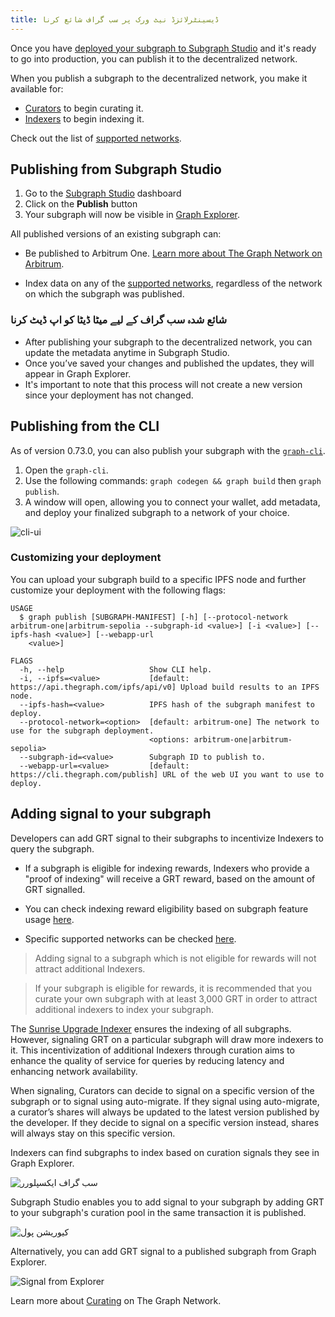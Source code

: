 ```yaml
---
title: ڈیسینٹرلائزڈ نیٹ ورک پر سب گراف شائع کرنا
---
```


Once you have [deployed your subgraph to Subgraph Studio](/deploying/deploying-a-subgraph-to-studio/) and it's ready to go into production, you can publish it to the decentralized network.

When you publish a subgraph to the decentralized network, you make it available for:

- [Curators](/resources/roles/curating/) to begin curating it.
- [Indexers](/indexing/overview/) to begin indexing it.

<VideoEmbed title="How to Publish a Subgraph to Arbitrum" youtube="satdwdbvzAQ" />

Check out the list of [supported networks](/supported-networks/).

## Publishing from Subgraph Studio

1. Go to the [Subgraph Studio](https://thegraph.com/studio/) dashboard
2. Click on the **Publish** button
3. Your subgraph will now be visible in [Graph Explorer](https://thegraph.com/explorer/).

All published versions of an existing subgraph can:

- Be published to Arbitrum One. [Learn more about The Graph Network on Arbitrum](/archived/arbitrum/arbitrum-faq/).

- Index data on any of the [supported networks](/supported-networks/), regardless of the network on which the subgraph was published.

### شائع شدہ سب گراف کے لیے میٹا ڈیٹا کو اپ ڈیٹ کرنا

- After publishing your subgraph to the decentralized network, you can update the metadata anytime in Subgraph Studio.
- Once you’ve saved your changes and published the updates, they will appear in Graph Explorer.
- It's important to note that this process will not create a new version since your deployment has not changed.

## Publishing from the CLI

As of version 0.73.0, you can also publish your subgraph with the [`graph-cli`](https://github.com/graphprotocol/graph-tooling/tree/main/packages/cli).

1. Open the `graph-cli`.
2. Use the following commands: `graph codegen && graph build` then `graph publish`.
3. A window will open, allowing you to connect your wallet, add metadata, and deploy your finalized subgraph to a network of your choice.

![cli-ui](/img/cli-ui.png)

### Customizing your deployment

You can upload your subgraph build to a specific IPFS node and further customize your deployment with the following flags:

```
USAGE
  $ graph publish [SUBGRAPH-MANIFEST] [-h] [--protocol-network arbitrum-one|arbitrum-sepolia --subgraph-id <value>] [-i <value>] [--ipfs-hash <value>] [--webapp-url
    <value>]

FLAGS
  -h, --help                   Show CLI help.
  -i, --ipfs=<value>           [default: https://api.thegraph.com/ipfs/api/v0] Upload build results to an IPFS node.
  --ipfs-hash=<value>          IPFS hash of the subgraph manifest to deploy.
  --protocol-network=<option>  [default: arbitrum-one] The network to use for the subgraph deployment.
                               <options: arbitrum-one|arbitrum-sepolia>
  --subgraph-id=<value>        Subgraph ID to publish to.
  --webapp-url=<value>         [default: https://cli.thegraph.com/publish] URL of the web UI you want to use to deploy.

```

## Adding signal to your subgraph

Developers can add GRT signal to their subgraphs to incentivize Indexers to query the subgraph.

- If a subgraph is eligible for indexing rewards, Indexers who provide a "proof of indexing" will receive a GRT reward, based on the amount of GRT signalled.

- You can check indexing reward eligibility based on subgraph feature usage [here](https://github.com/graphprotocol/indexer/blob/main/docs/feature-support-matrix.md).

- Specific supported networks can be checked [here](/supported-networks/).

> Adding signal to a subgraph which is not eligible for rewards will not attract additional Indexers.

> If your subgraph is eligible for rewards, it is recommended that you curate your own subgraph with at least 3,000 GRT in order to attract additional indexers to index your subgraph.

The [Sunrise Upgrade Indexer](/archived/sunrise/#what-is-the-upgrade-indexer) ensures the indexing of all subgraphs. However, signaling GRT on a particular subgraph will draw more indexers to it. This incentivization of additional Indexers through curation aims to enhance the quality of service for queries by reducing latency and enhancing network availability.

When signaling, Curators can decide to signal on a specific version of the subgraph or to signal using auto-migrate. If they signal using auto-migrate, a curator’s shares will always be updated to the latest version published by the developer. If they decide to signal on a specific version instead, shares will always stay on this specific version.

Indexers can find subgraphs to index based on curation signals they see in Graph Explorer.

![سب گراف ایکسپلورر](/img/explorer-subgraphs.png)

Subgraph Studio enables you to add signal to your subgraph by adding GRT to your subgraph's curation pool in the same transaction it is published.

![کیوریشن پول](/img/curate-own-subgraph-tx.png)

Alternatively, you can add GRT signal to a published subgraph from Graph Explorer.

![Signal from Explorer](/img/signal-from-explorer.png)

Learn more about [Curating](/resources/roles/curating/) on The Graph Network.
